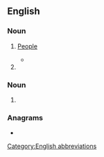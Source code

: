 {{also|PPL}}
==English==

===Noun===
{{en-plural noun}}

# {{lb|en|informal|internet|text messaging}} [[people|People]]
#* {{quote-newsgroup|author=Steve Wall|title=internet mailing summary|date=25 November 1985|newsgroup=net.general|passage=Here's my promised posting of internetwork mailing.. There was a HUGE amount of mail in response to the original posting.. '''ppl''' are really interested in this... It took me 3 days to sort out all the mail... 8-)}}
# {{initialism of|[[parts]] [[per]] [[litre]]}}

===Noun===
{{en-noun}}

# {{lb|en|linguistics}} {{abbreviation of|participle}}

===Anagrams===
* {{anagrams|en|a=lpp|LPP}}

[[Category:English abbreviations]]